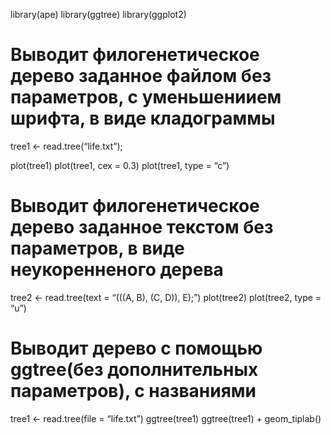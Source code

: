 library(ape)
library(ggtree)
library(ggplot2)

# Выводит филогенетическое дерево заданное файлом без параметров, с уменьшениием шрифта, в виде кладограммы
tree1 <- read.tree("life.txt");

plot(tree1)
plot(tree1, cex = 0.3)
plot(tree1, type = "c")

# Выводит филогенетическое дерево заданное текстом без параметров, в виде неукоренненого дерева
tree2 <- read.tree(text = "(((A, B), (C, D)), E);")
plot(tree2)
plot(tree2, type = "u")

# Выводит дерево с помощью ggtree(без дополнительных параметров), с названиями
tree1 <- read.tree(file = "life.txt")
ggtree(tree1)
ggtree(tree1) + geom_tiplab()

